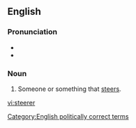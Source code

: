 ==English==

===Pronunciation===
* {{IPA|/ˈstɪəɹə(ɹ)/}}
* {{rhymes|ɪəɹə(ɹ)}}

===Noun===
{{en-noun}}

# Someone or something that [[steers]].

[[Category:English politically correct terms]]

[[vi:steerer]]
